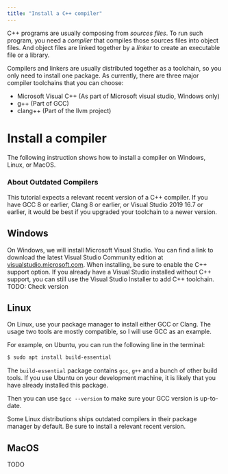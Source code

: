 ```yaml
---
title: "Install a C++ compiler"
---
```


C++ programs are usually composing from *sources files*.
To run such program, you need a *compiler* that compiles those sources files into object files.
And object files are linked together by a *linker* to create an executable file or a library.

Compilers and linkers are usually distributed together as a toolchain,
so you only need to install one package.
As currently, there are three major compiler toolchains that you can choose:
- Microsoft Visual C++ (As part of Microsoft visual studio, Windows only)
- g++ (Part of GCC)
- clang++ (Part of the llvm project)

# Install a compiler

The following instruction shows how to install a compiler on Windows, Linux, or MacOS.

<Info>

### About Outdated Compilers

This tutorial expects a relevant recent version of a C++ compiler.
If you have GCC 8 or earlier, Clang 8 or earlier, or Visual Studio 2019 16.7 or earlier,
it would be best if you upgraded your toolchain to a newer version.

</Info>

## Windows

On Windows, we will install Microsoft Visual Studio.
You can find a link to download the latest Visual Studio Community edition at [visualstudio.microsoft.com](https://visualstudio.microsoft.com/).
When installing, be sure to enable the C++ support option.
If you already have a Visual Studio installed without C++ support,
you can still use the Visual Studio Installer to add C++ toolchain.
TODO: Check version

## Linux

On Linux, use your package manager to install either GCC or Clang.
The usage two tools are mostly compatible,
so I will use GCC as an example.

For example, on Ubuntu, you can run the following line in the terminal:

```sh
$ sudo apt install build-essential
```

The `build-essential` package contains `gcc`, `g++` and a bunch of other build tools.
If you use Ubuntu on your development machine,
it is likely that you have already installed this package.

Then you can use `$gcc --version` to make sure your GCC version is up-to-date.

<Warning>

Some Linux distributions ships outdated compilers in their package manager by default.
Be sure to install a relevant recent version.

</Warning>

## MacOS

TODO